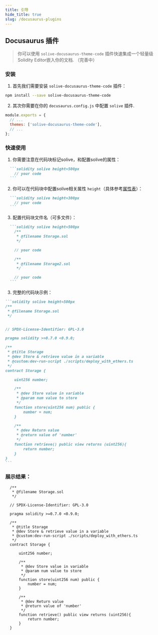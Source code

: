 ```yaml
---
title: 引导
hide_title: true
slug: /docusaurus-plugins
---
```



## Docusaurus 插件

> 你可以使用 `solive-docusaurus-theme-code` 插件快速集成一个轻量级Solidity Editor嵌入你的文档. （完善中）

### 安装

1. 首先我们需要安装 `solive-docusaurus-theme-code` 插件：
```bash npm2yarn
npm install --save solive-docusaurus-theme-code
```

2. 其次你需要在你的 `docusaurus.config.js` 中配置 `solive` 插件.

```js {3}
module.exports = {
  // ...
  themes: ['solive-docusaurus-theme-code'],
  // ...
};
```

### 快速使用

1. 你需要注意在代码块标记solive，和配置solive的属性：
````md
  ```solidity solive height=500px
    // your code
  ```
````

2. 你可以在代码块中配置solive相关属性 `height`（具体参考[属性表](/docs/docusaurus-plugins/props)）：
````md
  ```solidity solive height=300px
    // your code
  ```
````

3. 配置代码块文件名（可多文件）：
````md
  ```solidity solive height=500px
    /**
     * @filename Storage.sol
     */

    // your code

    /**
     * @filename Storage2.sol
     */

    // your code
  ```
````

3. 完整的代码块示例：
````md
```solidity solive height=500px
/**
 * @filename Storage.sol
 */


// SPDX-License-Identifier: GPL-3.0

pragma solidity >=0.7.0 <0.9.0;

/**
 * @title Storage
 * @dev Store & retrieve value in a variable
 * @custom:dev-run-script ./scripts/deploy_with_ethers.ts
 */
contract Storage {

    uint256 number;

    /**
     * @dev Store value in variable
     * @param num value to store
     */
    function store(uint256 num) public {
        number = num;
    }

    /**
     * @dev Return value
     * @return value of 'number'
     */
    function retrieve() public view returns (uint256){
        return number;
    }
}
```
````

### 展示结果：

```solidity solive height=500px
  /**
   * @filename Storage.sol
   */

  // SPDX-License-Identifier: GPL-3.0

  pragma solidity >=0.7.0 <0.9.0;

  /**
   * @title Storage
   * @dev Store & retrieve value in a variable
   * @custom:dev-run-script ./scripts/deploy_with_ethers.ts
   */
  contract Storage {

      uint256 number;

      /**
       * @dev Store value in variable
       * @param num value to store
       */
      function store(uint256 num) public {
          number = num;
      }

      /**
       * @dev Return value
       * @return value of 'number'
       */
      function retrieve() public view returns (uint256){
          return number;
      }
  }
```
